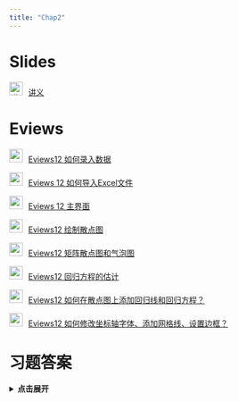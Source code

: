 ```yaml
---
title: "Chap2"
---
```


# Slides

<img src="img/teacher.png" alt="讲义" style="width: 24px; height: 24px;margin-right: 10px">[讲义](https://lizongzhang.github.io/ee4/chap2.html){target="_blank"}


# Eviews

<img src="img/video.png" style="width: 24px; height: 24px;margin-right: 10px"/>[Eviews12 如何录入数据](https://www.bilibili.com/video/BV1e24y1o7Ac){target="_blank"} 

<img src="img/video.png" style="width: 24px; height: 24px;margin-right: 10px"/>[Eviews 12 如何导入Excel文件](https://www.bilibili.com/video/BV1KP411p7WM){target="_blank"} 

<img src="img/video.png" style="width: 24px; height: 24px;margin-right: 10px"/>[Eviews 12 主界面](https://www.bilibili.com/video/BV1gg411m7JP){target="_blank"} 
    
<img src="img/video.png" style="width: 24px; height: 24px;margin-right: 10px"/>[Eviews12 绘制散点图](https://www.bilibili.com/video/BV1Yt4y1P7zf){target="_blank"} 


<img src="img/video.png" style="width: 24px; height: 24px;margin-right: 10px"/>[Eviews12  矩阵散点图和气泡图](https://www.bilibili.com/video/BV1K14y187Hh){target="_blank"} 

<img src="img/video.png" style="width: 24px; height: 24px;margin-right: 10px"/>[Eviews12  回归方程的估计](https://www.bilibili.com/video/BV1Ge411T7cV){target="_blank"}  

<img src="img/video.png" style="width: 24px; height: 24px;margin-right: 10px"/>[Eviews12 如何在散点图上添加回归线和回归方程？](https://www.bilibili.com/video/BV1ge4y1B7Cj){target="_blank"} 

<img src="img/video.png" style="width: 24px; height: 24px;margin-right: 10px"/>[Eviews12 如何修改坐标轴字体、添加网格线、设置边框？](https://www.bilibili.com/video/BV1YG411J7Je){target="_blank"}     

# 习题答案

<details>
<summary style="cursor: pointer; font-weight: bold;">点击展开</summary>

<p>如果想在新窗口打开 PDF，请点这里： <a href="img/EE4_Ch02_Solutions_Manual.pdf" target="_blank" rel="noopener">在新标签页中查看 PDF</a></p>

<iframe src="img/EE4_Ch02_Solutions_Manual.pdf" width="100%" height="800" style="border: none;" allowfullscreen>
  <!-- 备用内容（若浏览器不支持 iframe） -->
  <p>你的浏览器无法嵌入 PDF，请 <a href="img/EE4_Ch02_Solutions_Manual.pdf" target="_blank" rel="noopener">点此下载/查看 PDF</a>.</p>
</iframe>

</details>




